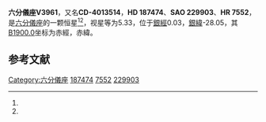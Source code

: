 {{Starbox begin
| name = 六分儀座V3961
}}
{{Starbox observe
| epoch = [[J2000.0|J2000.0]]
| constell = [[六分儀座|六分儀座]]<ref name=SIMBAD>{{cite web
 | url=http://simbad.u-strasbg.fr/simbad/sim-id?Ident=HR+7552
 | title =Pulsating variable Star
 | publisher=Centre de Données astronomiques de Strasbourg
 | work=SIMBAD
 | accessdate=2012-07-13}}</ref><ref name=DATA>{{cite web
 | url=http://vizier.u-strasbg.fr/viz-bin/VizieR-5?-out.add=.&-source=5050&-corr=PK=HR&-out.max=9999&HR=7552
 | title=VizieR Detailed Page
 | accessdate=2012-07-13
 | archive-date=2016-03-05
 | archive-url=https://web.archive.org/web/20160305222245/http://vizier.u-strasbg.fr/viz-bin/VizieR-5?-out.add=.&-source=5050&-corr=PK=HR&-out.max=9999&HR=7552
 | dead-url=no
 }}</ref>
| 星官 = 
| ra = {{RA|19|51|50.6}}<ref name=SIMBAD /><ref name=DATA />
| dec = {{DEC|-39|52|28}}<ref name=SIMBAD /><ref name=DATA />
| appmag_v = 5.33<ref name=SIMBAD /><ref name=DATA />
}}
{{Starbox character
| class = A0pCrSr:<ref name=SIMBAD /><ref name=DATA />
| b-v = -0.06<ref name=SIMBAD /><ref name=DATA />
| u-b = -0.22<ref name=SIMBAD /><ref name=DATA />
| r-i = <ref name=SIMBAD /><ref name=DATA />
| variable = 
}}
{{Starbox astrometry
| radial_v = -0.22
| prop_mo_ra = -2
| parallax = 0.02
| p_error = 
}}
{{Starbox catalog
| names =CD-4013514，[[SAO星表|SAO]] 229903，[[HD星表|HD]] 187474，[[HR星表|HR]] 7552}}
{{Starbox reference |Simbad=HR+7552}}
{{Starbox end}}

'''六分儀座V3961'''，又名'''CD-4013514'''，'''HD 187474'''、'''SAO 229903'''、'''HR 7552'''，是[[六分儀座|六分儀座]]的一颗恒星<ref name=SIMBAD /><ref name=DATA />，视星等为5.33，位于[[銀道座標系|銀經]]0.03，[[銀道座標系|銀緯]]-28.05，其[[B1900.0|B1900.0]]坐标为赤經{{RA|19|45|3.2}}，赤緯{{DEC|-40|-28.05|40}}。

== 参考文献 ==
{{reflist}}

{{六分仪座恒星}}

[[Category:六分儀座|Category:六分儀座]]
[[Category:HD和HDE天體|187474]]
[[Category:HR天體|7552]]
[[Category:SAO天體|229903]]


{{star-stub}}